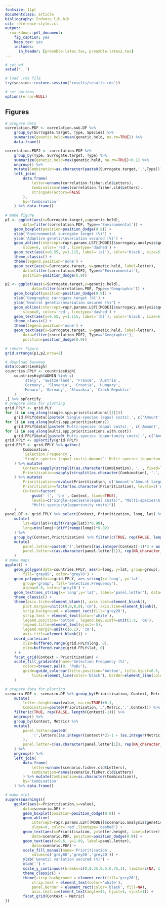 ```yaml
---
fontsize: 11pt
documentclass: article
bibliography: Endnote_lib.bib
csl: reference-style.csl
output:
  rmarkdown::pdf_document:
    fig_caption: yes
    keep_tex: yes
    includes:
      in_header: [preamble-latex.tex, preamble-latex2.tex]
---
```


```r
# set wd
setwd('..')

# load .rda file
try(session::restore.session('results/results.rda'))

# set options
options(error=NULL)

```

## Figures

```r
# prepare data
correlation.PDF <- correlation.sub.DF %>%
	group_by(Surrogate.target, Type, Species) %>% 
	summarize(genetic.held=mean(genetic.held, na.rm=TRUE)) %>%
	data.frame()

correlation.PDF2 <- correlation.PDF %>%
	group_by(Type, Surrogate.target, Type) %>% 
	summarize(genetic.held=max(genetic.held, na.rm=TRUE)+0.1) %>%
	ungroup() %>%
	mutate(Combination=as.character(paste0(Surrogate.target,'.',Type))) %>% 
	left_join(
		data.frame(
			letter=unname(correlation.fisher.cld$Letters),
			Combination=names(correlation.fisher.cld$Letters),
			stringsAsFactors=FALSE
		),
		by='Combination'
	) %>% data.frame()
	
# make figure
p1 <- ggplot(aes(x=Surrogate.target,y=genetic.held),
		data=filter(correlation.PDF, Type=='Environmental')) +
	geom_boxplot(position=position_dodge(0.9)) +
	xlab('Environmental surrogate target (%)') + 
	ylab('Adaptive genetic\nvariation secured (%)') +
	geom_abline(intercept=rapr.params.LST[[MODE]]$surrogacy.analysis$genetic.target,
		slope=0, color='red', linetype='dashed') +
	geom_text(aes(x=0.55, y=1.115, label='(a)'), color='black', size=5) +
	theme_classic() +
	theme(legend.position='none') +
	geom_text(aes(x=Surrogate.target, y=genetic.held, label=letter),
		data=filter(correlation.PDF2, Type=='Environmental'),
		position=position_dodge(0.9))

p2 <- ggplot(aes(x=Surrogate.target,y=genetic.held),
			data=filter(correlation.PDF, Type=='Geographic')) +
	geom_boxplot(position=position_dodge(0.9)) +
	xlab('Geographic surrogate target (%)') + 
	ylab('Neutral genetic\nvariation secured (%)') +
	geom_abline(intercept=rapr.params.LST[[MODE]]$surrogacy.analysis$genetic.target, 
		slope=0, color='red', linetype='dashed') +
	geom_text(aes(x=0.55, y=1.115, label='(b)'), color='black', size=5) +
	theme_classic() +
	theme(legend.position='none') +
	geom_text(aes(x=Surrogate.target, y=genetic.held, label=letter),
		data=filter(correlation.PDF2, Type=='Geographic'),
		position=position_dodge(0.9))

# render figure
grid.arrange(p1,p2,nrow=2)

```


```r
# download basemap
data(countriesHigh)
countries.FPLY <- countriesHigh[
	countriesHigh$ADMIN %in% c(
		'Italy', 'Switzerland', 'France', 'Austria',
		'Germany', 'Slovenia', 'Croatia', 'Hungary',
		'Monaco', 'Germany', 'Slovakia', 'Czech Republic'
	)
,] %>% spFortify
# prepare data for plotting
grid.FPLY <- grid.PLY
for (i in seq_along(single.spp.prioritisations[[1]]))
	grid.FPLY@data[[paste0('Single-species (equal costs).', c('Amount', 'Surrogate', 'Genetic')[i])]] <- rowMeans(sapply(single.spp.prioritisations, function(x){colMeans(x[[i]]@results@selections)}))
for (i in seq_along(multi.spp.prioritisations))
	grid.FPLY@data[[paste0('Multi-species (equal costs).', c('Amount', 'Surrogate', 'Genetic')[i])]] <- colMeans(multi.spp.prioritisations[[i]]@results@selections)
for (i in seq_along(multi.spp.prioritisations.with.cost))
	grid.FPLY@data[[paste0('Multi-species (opportunity costs).', c('Amount', 'Surrogate', 'Genetic')[i])]] <- colMeans(multi.spp.prioritisations.with.cost[[i]]@results@selections)
grid.FPLY <- spFortify(grid.FPLY)
grid.FPLY <- grid.FPLY %>% gather(
		Combination,
		`Selection.Frequency`,
		`Single-species (equal costs).Amount`:`Multi-species (opportunity costs).Genetic`
	) %>% mutate(
		Context=sapply(strsplit(as.character(Combination), '.', fixed=TRUE), `[[`, 1),
		Prioritization=sapply(strsplit(as.character(Combination), '.', fixed=TRUE), `[[`, 2)
	) %>% mutate(
		Prioritization=revalue(Prioritization, c('Amount'='Amount targets', 'Surrogate'='Amount & surrogate\ntargets', 'Genetic'='Amount & genetic\ntargets')),
		Prioritization=factor(as.character(Prioritization), levels=c('Amount targets', 'Amount & surrogate\ntargets', 'Amount & genetic\ntargets')),
		Context=factor(
			gsub(' (', '\n(', Context, fixed=TRUE),
			levels=c("Single-species\n(equal costs)", "Multi-species\n(equal costs)", 
			"Multi-species\n(opportunity costs)"))
	)
panel.DF <- grid.FPLY %>% select(Context, Prioritization, long, lat) %>% 
	mutate(
		lat=min(lat)+(diff(range(lat))*0.98),
		long=min(long)+(diff(range(long))*0.02)
	) %>%
	group_by(Context,Prioritization) %>% filter(c(TRUE, rep(FALSE, length(Context)-1))) %>%
	mutate(
		panel.letter=paste0('(',letters[(as.integer(Context)-1)*3 + as.integer(Prioritization)],')'),
		panel.letter=c(as.character(panel.letter[1]), rep(NA_character_, length(Context)-1))
	)
# make maps
ggplot() +
	geom_polygon(data=countries.FPLY, aes(x=long, y=lat, group=group),
		fill='grey85', color='grey70') +
	geom_polygon(data=grid.FPLY, aes_string(x='long', y='lat', 
		group='group', fill='Selection.Frequency'),
		alpha=0.8, color='grey10') +
	geom_text(aes_string(x='long',y='lat', label='panel.letter'), data=panel.DF) +
	theme_classic() +
	theme(axis.ticks=element_blank(), axis.text=element_blank(),
		plot.margin=unit(c(0,0,0,0),'cm'), axis.line=element_blank(),
		strip.background = element_rect(fill='grey20'),
		strip.text = element_text(color='white'),
		legend.position='bottom', legend.key.width=unit(1.8, 'cm'),
		legend.title=element_text(vjust=-5),
		legend.margin=unit(c(0.1), 'cm'),
		axis.title=element_blank()) +
	coord_cartesian(
		xlim=buffered.range(grid.FPLY$long, 0),
		ylim=buffered.range(grid.FPLY$lat, 0)
	) +
	facet_grid(Context ~ Prioritization) +
	scale_fill_gradientn(name='Selection Frequency (%)',
		colors=brewer.pal(9, 'PuBu'),
		guide=guide_colorbar(title.position='bottom', title.hjust=0.5,
			ticks=element_line(color='black'), border=element_line(color='black'))
	)
```

```r
# prepare data for plotting
scenario.PDF <- scenario.DF %>% group_by(Prioritisation, Context, Metric) %>% 
	mutate(
		letter.height=max(value, na.rm=TRUE)+0.1,
		Combination=paste0(Prioritisation,'.',Metric,'.',Context)) %>%
	filter(c(TRUE, rep(FALSE, length(Context)-1))) %>% 
	ungroup() %>%
	group_by(Context, Metric) %>% 
	mutate(
		panel.letter=paste0(
			'(',letters[(as.integer(Context)*2)-1 + (as.integer(Metric)-1)],')'
		),
		panel.letter=c(as.character(panel.letter[1]), rep(NA_character_, length(Context)-1))
	) %>% 
	ungroup() %>% 
	left_join(
		data.frame(
			letter=unname(scenario.fisher.cld$Letters),
			Combination=names(scenario.fisher.cld$Letters)
		) %>% mutate(Combination=as.character(Combination)),
		by='Combination'
	) %>% data.frame()

# make plot
suppressWarnings({
	ggplot(aes(x=Prioritisation,y=value),
		data=scenario.DF) +
		geom_boxplot(position=position_dodge(0.9)) +
		geom_abline(
			intercept=rapr.params.LST[[MODE]]$scenario.analysis$genetic.target,
			slope=0, color='red',linetype='dashed') +
		geom_text(aes(x=Prioritisation, y=letter.height, label=letter),
			data=scenario.PDF, position=position_dodge(0.9)) +
		geom_text(aes(x=0.6, y=1.09, label=panel.letter),
			data=scenario.PDF) +
		scale_fill_manual(name='Prioritisation',
			values=c('grey80','grey50','grey20')) +
		ylab('Genetic variation secured (%)') +
		xlab('') +
		scale_y_continuous(breaks=c(0,0.25,0.5,0.75,1), limits=c(NA, 1.2)) +
		theme_classic() +
		theme(strip.background = element_rect(fill='grey20'),
			strip.text = element_text(color='white'),
			panel.border = element_rect(color='black', fill=NA),
			axis.text.x=element_text(angle=45, hjust=1, vjust=1)) +
		facet_grid(Context ~ Metric)
})
```

